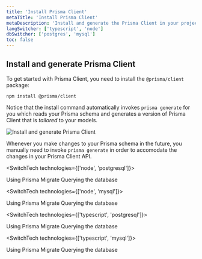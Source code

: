 ```yaml
---
title: 'Install Prisma Client'
metaTitle: 'Install Prisma Client'
metaDescription: 'Install and generate the Prisma Client in your project'
langSwitcher: ['typescript', 'node']
dbSwitcher: ['postgres', 'mysql']
toc: false
---
```


## Install and generate Prisma Client

To get started with Prisma Client, you need to install the `@prisma/client` package:

```terminal copy
npm install @prisma/client
```

Notice that the install command automatically invokes `prisma generate` for you which reads your Prisma schema and generates a version of Prisma Client that is _tailored_ to your models.

![Install and generate Prisma Client](https://imgur.com/FensWfo.png)

Whenever you make changes to your Prisma schema in the future, you manually need to invoke `prisma generate` in order to accomodate the changes in your Prisma Client API.

<SwitchTech technologies={['node', 'postgresql']}>

<NavigationLinksContainer>

<ButtonLink color="dark" type="primary" href="./using-prisma-migrate-node-postgres" arrowLeft>
  Using Prisma Migrate
</ButtonLink>

<ButtonLink color="dark" type="primary" href="./querying-the-database-node-postgres" arrow>
  Querying the database
</ButtonLink>

</NavigationLinksContainer>

</SwitchTech>

<SwitchTech technologies={['node', 'mysql']}>

<NavigationLinksContainer>

<ButtonLink color="dark" type="primary" href="./using-prisma-migrate-node-mysql" arrowRight>
  Using Prisma Migrate
</ButtonLink>

<ButtonLink color="dark" type="primary" href="./querying-the-database-node-mysql" arrow>
  Querying the database
</ButtonLink>

</NavigationLinksContainer>

</SwitchTech>

<SwitchTech technologies={['typescript', 'postgresql']}>

<NavigationLinksContainer>

<ButtonLink color="dark" type="primary" href="./using-prisma-migrate-typescript-postgres" arrowLeft>
  Using Prisma Migrate
</ButtonLink>

<ButtonLink color="dark" type="primary" href="./querying-the-database-typescript-postgres" arrow>
  Querying the database
</ButtonLink>

</NavigationLinksContainer>

</SwitchTech>

<SwitchTech technologies={['typescript', 'mysql']}>

<NavigationLinksContainer>

<ButtonLink color="dark" type="primary" href="./using-prisma-migrate-typescript-mysql" arrowRight>
  Using Prisma Migrate
</ButtonLink>

<ButtonLink color="dark" type="primary" href="./querying-the-database-typescript-mysql" arrow>
  Querying the database
</ButtonLink>

</NavigationLinksContainer>

</SwitchTech>
